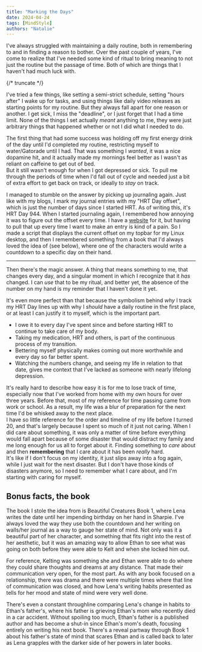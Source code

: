 ```yaml
---
title: "Marking the Days"
date: 2024-04-24
tags: [MindStyle]
authors: "Natalie"
---
```


I've always struggled with maintaining a daily routine, both in remembering to and in finding a reason to bother. Over the past couple of years, I've come to realize that I've needed some kind of ritual to bring meaning to not just the routine but the passage of time. Both of which are things that I haven't had much luck with.  

{/* truncate */}
  
I've tried a few things, like setting a semi-strict schedule, setting "hours after" I wake up for tasks, and using things like daily video releases as starting points for my routine. But they always fall apart for one reason or another. I get sick, I miss the "deadline", or I just forget that I had a time limit. None of the things I set actually *meant* anything to me, they were just arbitrary things that happened whether or not I did what I needed to do.  
  
The first thing that had some success was holding off my first energy drink of the day until I'd completed my routine, restricting myself to water/Gatorade until I had. That was something I *wanted*, it was a nice dopamine hit, and it actually made my mornings feel better as I wasn't as reliant on caffeine to get out of bed.  
But it still wasn't enough for when I got depressed or sick. To pull me through the periods of time when I'd fall out of cycle and needed just a bit of extra effort to get back on track, or ideally to *stay* on track.  
  
I managed to stumble on the answer by picking up journaling again. Just like with my blogs, I mark my journal entries with my "HRT Day offset", which is just the number of days since I started HRT. As of writing this, it's HRT Day 944. When I started journaling again, I remembered how annoying it was to figure out the offset every time. I have a [website](https://ismovold.com/) for it, but having to pull that up every time I want to make an entry is kind of a pain. So I made a script that displays the current offset on my topbar for my Linux desktop, and then I remembered something from a book that I'd always loved the idea of (see below), where one of the characters would write a countdown to a specific day on their hand. 
  
--- 
  
Then there's the magic answer. A thing that means something to me, that changes every day, and a singular moment in which I recognize that it *has* changed. I can *use* that to be my ritual, and better yet, the absence of the number on my hand is my reminder that I haven't done it yet.  
  
It's even more perfect than that because the symbolism behind *why* I track my HRT Day lines up with why I *should* have a daily routine in the first place, or at least I can justify it to myself, which is the important part.  
 - I owe it to every day I've spent since and before starting HRT to continue to take care of my body. 
 - Taking my medication, HRT and others, is part of the continuous process of my transition. 
 - Bettering myself physically makes coming out more worthwhile and every day so far better spent. 
 - Watching the numbers change, and seeing my life in relation to that date, gives me context that I've lacked as someone with nearly lifelong depression. 
  
It's really hard to describe how easy it is for me to lose track of time, especially now that I've worked from home with my own hours for over three years. Before that, most of my reference for time passing came from work or school. As a result, my life was a blur of preparation for the next time I'd be whisked away to the next place.  
I have so little reference for the order and timeline of my life before I turned 20, and that's largely because I spent so much of it just not caring. When I did care about something, it was only a matter of time before everything would fall apart because of some disaster that would distract my family and me long enough for us all to forget about it. Finding something to *care* about and then **remembering** that I care about it has been *really* hard.  
It's like if I don't focus on my identity, it just slips away into a fog again, while I just wait for the next disaster. But I don't have those kinds of disasters anymore, so I need to remember what I care about, and I'm starting with caring for myself. 

## Bonus facts, the book

The book I stole the idea from is Beautiful Creatures Book 1, where Lena writes the date until her impending birthday on her hand in Sharpie. I've always loved the way they use both the countdown and her writing on walls/her journal as a way to gauge her state of mind. Not only was it a beautiful part of her character, and something that fits right into the rest of her aesthetic, but it was an amazing way to allow Ethan to see what was going on both before they were able to Kelt and when she locked him out.  
  
For reference, Kelting was something she and Ethan were able to do where they could share thoughts and dreams at any distance. That made their communication very open, for the most part. As with any book focused on a relationship, there was drama and there were multiple times where that line of communication was closed, and how Lena's writing habits presented as tells for her mood and state of mind were very well done.  
  
There's even a constant throughline comparing Lena's change in habits to Ethan's father's, where his father is grieving Ethan's mom who recently died in a car accident. Without spoiling too much, Ethan's father is a published author and has become a shut-in since Ethan's mom's death, focusing entirely on writing his next book. There's a reveal partway through Book 1 about his father's state of mind that scares Ethan and is called back to later as Lena grapples with the darker side of her powers in later books. 